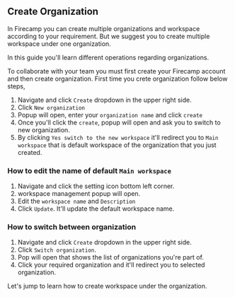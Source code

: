 ## Create Organization

In Firecamp you can create multiple organizations and workspace according to your requirement. But we suggest you to create multiple workspace under one organization. 

In this guide you'll learn different operations regarding organizations. 

To collaborate with your team you must first create your Firecamp account and then create organization. 
First time you crete organization follow below steps, 

1. Navigate and click ` Create ` dropdown in the upper right side. 
2. Click `New organization`
3. Popup will open, enter your `organization name` and click `create`
4. Once you'll click the `create`, popup will open and ask you to switch to new organization. 
5. By clicking `Yes switch to the new workspace` it'll redirect you to `Main workspace` that is default workspace of the organization that you just created.


### How to edit the name of default `Main workspace`
1. Navigate and click the setting icon bottom left corner. 
2. workspace management popup will open. 
3. Edit the `workspace name` and `Description` 
4. Click `Update`. It'll update the default workspace name. 

### How to switch between organization 
1. Navigate and click ` Create ` dropdown in the upper right side. 
2. Click `Switch organization`. 
3. Pop will open that shows the list of organizations you're part of. 
4. Click your required organization and it'll redirect you to selected organization.


Let's jump to learn how to create workspace under the organization. 